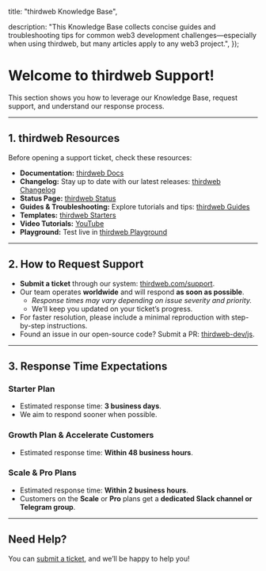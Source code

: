 
  title: "thirdweb Knowledge Base",

  description:
    "This Knowledge Base collects concise guides and troubleshooting tips for common web3 development challenges—especially when using thirdweb, but many articles apply to any web3 project.",
});

# Welcome to thirdweb Support!

This section shows you how to leverage our Knowledge Base, request support, and understand our response process.

---

## 1. thirdweb Resources

Before opening a support ticket, check these resources:

- **Documentation:** [thirdweb Docs](https://portal.thirdweb.com/)  
- **Changelog:** Stay up to date with our latest releases: [thirdweb Changelog](https://portal.thirdweb.com/changelog)  
- **Status Page:** [thirdweb Status](https://status.thirdweb.com/)  
- **Guides & Troubleshooting:** Explore tutorials and tips: [thirdweb Guides](https://blog.thirdweb.com/guides/)  
- **Templates:** [thirdweb Starters](https://github.com/thirdweb-example/)  
- **Video Tutorials:** [YouTube](https://www.youtube.com/@thirdweb_)
- **Playground:** Test live in [thirdweb Playground](https://playground.thirdweb.com/)

---

## 2. How to Request Support

- **Submit a ticket** through our system: [thirdweb.com/support](https://thirdweb.com/support).  
- Our team operates **worldwide** and will respond **as soon as possible**.  
  - *Response times may vary depending on issue severity and priority.*  
  - We’ll keep you updated on your ticket’s progress.  
- For faster resolution, please include a minimal reproduction with step-by-step instructions.  
- Found an issue in our open-source code? Submit a PR: [thirdweb-dev/js](https://github.com/thirdweb-dev/js).

---

## 3. Response Time Expectations

### Starter Plan

- Estimated response time: **3 business days**.  
- We aim to respond sooner when possible.

### Growth Plan & Accelerate Customers

- Estimated response time: **Within 48 business hours**.

### Scale & Pro Plans

- Estimated response time: **Within 2 business hours**.  
- Customers on the **Scale** or **Pro** plans get a **dedicated Slack channel or Telegram group**.  

---

## Need Help?

You can [submit a ticket](https://thirdweb.com/support), and we’ll be happy to help you!



 

